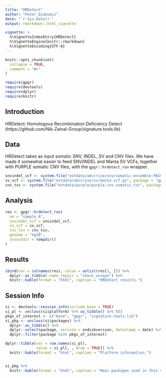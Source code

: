 ```yaml
---
title: "HRDetect"
author: "Peter Diakumis"
date: "`r Sys.Date()`"
output: rmarkdown::html_vignette

vignette: >
  %\VignetteIndexEntry{HRDetect}
  %\VignetteEngine{knitr::rmarkdown}
  %\VignetteEncoding{UTF-8}
---
```


```r
knitr::opts_chunk$set(
  collapse = TRUE,
  comment = "#>"
)
```

```r
require(gpgr)
require(devtools)
require(dplyr)
require(knitr)
```

## Introduction

HRDetect: Homologous Recombination Deficiency Detect
(https://github.com/Nik-Zainal-Group/signature.tools.lib)

## Data

HRDetect takes as input somatic SNV, INDEL, SV and CNV files. We have made it
somewhat easier to feed SNV/INDEL and Manta SV VCFs, together with PURPLE somatic CNV files,
with the `gpgr::hrdetect_run` wrapper.


```r
snvindel_vcf <- system.file("extdata/umccrise/snv/somatic-ensemble-PASS.vcf.gz", package = "gpgr")
sv_vcf <- system.file("extdata/umccrise/sv/manta.vcf.gz", package = "gpgr")
cnv_tsv <- system.file("extdata/purple/purple.cnv.somatic.tsv", package = "gpgr")
```

## Analysis

```r
res <- gpgr::hrdetect_run(
  nm = "sample_A",
  snvindel_vcf = snvindel_vcf,
  sv_vcf = sv_vcf,
  cnv_tsv = cnv_tsv,
  genome = "hg38",
  snvoutdir = tempdir()
)
```

## Results

```r
cbind(var = colnames(res), value = unlist(res[1, ])) %>%
  dplyr::as_tibble(.name_repair = "check_unique") %>%
  knitr::kable(format = "html", caption = "HRDetect results.")
```

## Session Info

```r
si <- devtools::session_info(include_base = TRUE)
si_pl <- unclass(si$platform) %>% as_tibble() %>% t()
pkgs_of_interest <- c("base", "gpgr", "signature.tools.lib")
si_pkg <- unclass(si$packages) %>%
  dplyr::as_tibble() %>%
  dplyr::select(package, version = ondiskversion, datestamp = date) %>%
  dplyr::filter(package %in% pkgs_of_interest)

dplyr::tibble(var = row.names(si_pl),
              value = si_pl[, , drop = TRUE]) %>%
  knitr::kable(format = "html", caption = "Platform information.")


si_pkg %>%
  knitr::kable(format = "html", caption = "Main packages used in this vignette.")
```
